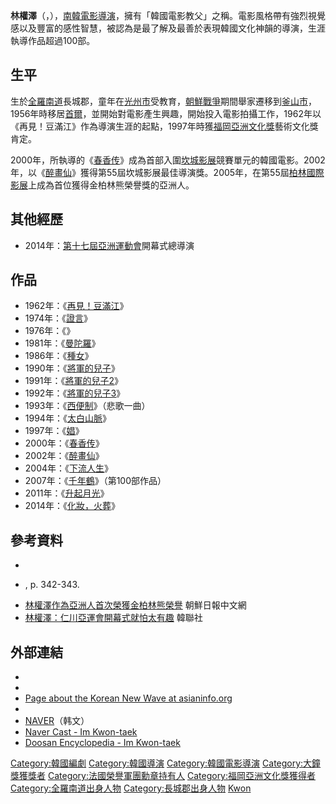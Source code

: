 {{藝人
|姓名 = 林權澤
|類型 = 導演
|圖片 = [[File:Marie_Claire_Korea_임권택과_10인의_감독들_임권택.png|200px]]
|本名 =
|外文名 =
|外文 = 
|羅馬拼音 =
|英文名 =
|暱稱 =
|其他藝名 =
|國籍 = {{KOR}}
|民族 =
|籍貫 =
|出生日期 = {{Birth date and age|1936|5|2}}
|出生地點 = {{flagicon|JPN}} [[朝鮮日治時期|日治朝鮮]][[全羅南道|全羅南道]][[長城郡|長城郡]]
|逝世日期 =
|逝世地點 =
|職業 =
|語言 =
|教育程度 =
|宗教信仰 =
|配偶 = 
|兒女 = 2子<br/>[[權賢尚|權賢尚]]（本名：林東載）
|父母 =
|音樂類型 =
|演奏樂器 =
|出道地點 =
|出道作 = 《再見！豆滿江》
|出道日期 = 1962年
|代表作 =
|活躍年代 =
|唱片公司 =
|經紀公司 =
|網站 =
|相關團體 =
|獎項 =
|IMDb =
|現任成員 =
|過往成員 =
|音樂專輯 =
|電影 =
|主持節目 =
|電視劇 =
|廣播劇 =
|舞台劇 =
|書籍 =
}}
{{Infobox Korean name
|hangul= 임권택 
|hanja= {{linktext|林|權|澤}}
|rr=Im Gwon-taek
|mr=Im Kwon-taek
}}
'''林權澤'''（{{lang-ko|임권택}}，{{bd|1936年|5月2日|||catIdx=}}），[[南韓|南韓]][[電影導演|電影導演]]，擁有「韓國電影教父」之稱。電影風格帶有強烈視覺感以及豐富的感性智慧，被認為是最了解及最善於表現韓國文化神韻的導演，生涯執導作品超過100部。

==生平==
生於[[全羅南道|全羅南道]]長城郡，童年在[[光州市|光州市]]受教育，[[朝鮮戰爭|朝鮮戰爭]]期間舉家遷移到[[釜山市|釜山市]]，1956年時移居[[首爾|首爾]]，並開始對電影產生興趣，開始投入電影拍攝工作，1962年以《再見！豆滿江》作為導演生涯的起點，1997年時獲[[福岡亞洲文化獎|福岡亞洲文化獎]]藝術文化獎肯定。

2000年，所執導的《[[春香传_(2000年韩国电影)|春香传]]》成為首部入圍[[坎城影展|坎城影展]]競賽單元的韓國電影。2002年，以《[[醉畫仙|醉畫仙]]》獲得第55屆坎城影展最佳導演獎。2005年，在第55屆[[柏林國際影展|柏林國際影展]]上成為首位獲得金柏林熊榮譽獎的亞洲人。

== 其他經歷 ==
*2014年：[[第十七屆亞洲運動會|第十七屆亞洲運動會]]開幕式總導演

==作品==
*1962年：《[[再見！豆滿江|再見！豆滿江]]》
*1974年：《[[證言_(電影)|證言]]》
*1976年：《{{link-ko|洛东江大决战|낙동강은 흐르는가}}》
*1981年：《[[曼陀羅_(電影)|曼陀羅]]》
*1986年：《[[借種_(電影)|種女]]》
*1990年：《[[將軍的兒子|將軍的兒子]]》
*1991年：《[[將軍的兒子2|將軍的兒子2]]》
*1992年：《[[將軍的兒子3|將軍的兒子3]]》
*1993年：《[[西便制|西便制]]》（悲歌一曲）
*1994年：《[[太白山脈_(電影)|太白山脈]]》
*1997年：《[[娼_(电影)|娼]]》
*2000年：《[[春香传_(2000年韩国电影)|春香传]]》
*2002年：《[[醉畫仙|醉畫仙]]》
*2004年：《[[下流人生|下流人生]]》
*2007年：《[[千年鶴|千年鶴]]》（第100部作品）
*2011年：《[[升起月光|升起月光]]》
*2014年：《[[化妝，火葬|化妝，火葬]]》

== 參考資料 ==
*{{cite book|editor-last=James|editor-first=David E.|editor2=Kim Kyung-hyun|year=2002|title=Im Kwon-Taek: The Making of a Korean National Cinema|publisher=[[Wayne_State_University_Press|Wayne State University Press]]|location=Detroit|isbn=0-8143-2869-5}}
*{{cite book|author=Lee, Young-il|year=1988|title=The History of Korean Cinema|publisher=Motion Picture Promotion Corporation|isbn=89-88095-12-X}}, p. 342-343.
*[http://cn.chosun.com/big5/site/data/html_dir/2005/02/13/20050213000012.html 林權澤作為亞洲人首次榮獲金柏林熊榮譽] {{Wayback|url=http://cn.chosun.com/big5/site/data/html_dir/2005/02/13/20050213000012.html |date=20131106064411 }} 朝鮮日報中文網
*[http://chinese.yonhapnews.co.kr/entertain/2013/11/03/0501000000ACK20131103000500881.HTML 林權澤：仁川亞運會開幕式就怕太有趣] {{Wayback|url=http://chinese.yonhapnews.co.kr/entertain/2013/11/03/0501000000ACK20131103000500881.HTML |date=20160928074223 }} 韓聯社

==外部連結==
* {{imdb name|id=0407990}}
* {{douban people|1104260}}
* [http://www.asianinfo.org/asianinfo/korea/perform/auteurs_and_korean_new_wave.htm Page about the Korean New Wave at asianinfo.org] {{Wayback|url=http://www.asianinfo.org/asianinfo/korea/perform/auteurs_and_korean_new_wave.htm |date=20120716211238 }}
* {{cite web|url=http://wc03.allmovie.com/cg/avg.dll?p=avg&sql=2:190784~T1|title=Im Kwon-Taek: Biography|accessdate=2007-11-03|last=Crow|first=Jonathan|publisher=[[Allmovie|Allmovie]]}}{{dead link|date=2018年1月 |bot=InternetArchiveBot |fix-attempted=yes }}
*[http://people.naver.com/DetailView.nhn?frompage=nx_people&id=2228 NAVER]（韩文）
*[http://navercast.naver.com/contents.nhn?rid=83&contents_id=20329 Naver Cast - Im Kwon-taek] {{Wayback|url=http://navercast.naver.com/contents.nhn?rid=83&contents_id=20329 |date=20151017144614 }}
*[http://terms.naver.com/entry.nhn?docId=1167748&cid=40942&categoryId=34404 Doosan Encyclopedia - Im Kwon-taek] {{Wayback|url=http://terms.naver.com/entry.nhn?docId=1167748&cid=40942&categoryId=34404 |date=20151017144614 }}

{{林权泽}}
{{Navboxes
|title = 相关榮譽
|list =
{{坎城影展最佳導演獎}}
{{青龍電影獎最佳導演}}
{{百想藝術大賞電影部門導演賞}}
{{大鐘獎}}
{{大鐘獎最佳導演}}
{{春史電影賞最佳導演}}
{{韓國電影評論家協會獎導演獎}}
}}
{{Authority control}}
{{DEFAULTSORT:Im Kwon Taek}}
[[Category:韓國編劇|Category:韓國編劇]]
[[Category:韓國導演|Category:韓國導演]]
[[Category:韓國電影導演|Category:韓國電影導演]]
[[Category:大鐘獎獲獎者|Category:大鐘獎獲獎者]]
[[Category:法國榮譽軍團勳章持有人|Category:法國榮譽軍團勳章持有人]]
[[Category:福岡亞洲文化獎獲得者|Category:福岡亞洲文化獎獲得者]]
[[Category:全羅南道出身人物|Category:全羅南道出身人物]]
[[Category:長城郡出身人物|Category:長城郡出身人物]]
[[Category:林姓|Kwon]]